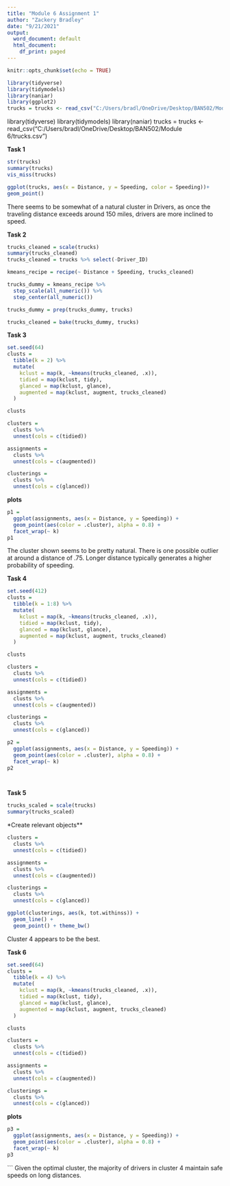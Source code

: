 ---
title: "Module 6 Assignment 1"
author: "Zackery Bradley"
date: "9/21/2021"
output:
  word_document: default
  html_document:
    df_print: paged
---

```{r setup, include=FALSE}
knitr::opts_chunk$set(echo = TRUE)
```

```{r}
library(tidyverse)
library(tidymodels)
library(naniar)
library(ggplot2)
trucks = trucks <- read_csv("C:/Users/bradl/OneDrive/Desktop/BAN502/Module 6/trucks.csv")

```
library(tidyverse)
library(tidymodels)
library(naniar)
trucks = trucks <- read_csv("C:/Users/bradl/OneDrive/Desktop/BAN502/Module 6/trucks.csv")


**Task 1**
```{r}

str(trucks)
summary(trucks)
vis_miss(trucks)

ggplot(trucks, aes(x = Distance, y = Speeding, color = Speeding))+
geom_point()
```
  There seems to be somewhat of a natural cluster in Drivers, as once the traveling distance exceeds around 150 miles, drivers are more inclined to speed.

**Task 2**
```{r}
trucks_cleaned = scale(trucks)
summary(trucks_cleaned)
trucks_cleaned = trucks %>% select(-Driver_ID)
```
```{r}
kmeans_recipe = recipe(~ Distance + Speeding, trucks_cleaned) 

trucks_dummy = kmeans_recipe %>% 
  step_scale(all_numeric()) %>%
  step_center(all_numeric()) 

trucks_dummy = prep(trucks_dummy, trucks) 

trucks_cleaned = bake(trucks_dummy, trucks)
```
**Task 3**
```{r}
set.seed(64)
clusts = 
  tibble(k = 2) %>%
  mutate(
    kclust = map(k, ~kmeans(trucks_cleaned, .x)),
    tidied = map(kclust, tidy),
    glanced = map(kclust, glance),
    augmented = map(kclust, augment, trucks_cleaned)
  )

clusts
```
```{r}
clusters = 
  clusts %>%
  unnest(cols = c(tidied))

assignments = 
  clusts %>% 
  unnest(cols = c(augmented))

clusterings = 
  clusts %>%
  unnest(cols = c(glanced))
```
**plots**
```{r}
p1 = 
  ggplot(assignments, aes(x = Distance, y = Speeding)) +
  geom_point(aes(color = .cluster), alpha = 0.8) + 
  facet_wrap(~ k)
p1
```
The cluster shown seems to be pretty natural. There is one possible outlier at around a distance of .75. Longer distance typically generates a higher probability of speeding.

**Task 4**
```{r}
set.seed(412)
clusts = 
  tibble(k = 1:8) %>%
  mutate(
    kclust = map(k, ~kmeans(trucks_cleaned, .x)),
    tidied = map(kclust, tidy),
    glanced = map(kclust, glance),
    augmented = map(kclust, augment, trucks_cleaned)
  )

clusts

clusters = 
  clusts %>%
  unnest(cols = c(tidied))

assignments = 
  clusts %>% 
  unnest(cols = c(augmented))

clusterings = 
  clusts %>%
  unnest(cols = c(glanced))

p2 = 
  ggplot(assignments, aes(x = Distance, y = Speeding)) +
  geom_point(aes(color = .cluster), alpha = 0.8) + 
  facet_wrap(~ k)
p2




```
**Task 5**
```{r}

trucks_scaled = scale(trucks) 
summary(trucks_scaled)
```


*Create relevant objects** 
```{r}
clusters =
  clusts %>%
  unnest(cols = c(tidied))

assignments = 
  clusts %>% 
  unnest(cols = c(augmented))

clusterings = 
  clusts %>%
  unnest(cols = c(glanced))
```

```{r}
ggplot(clusterings, aes(k, tot.withinss)) +
  geom_line() +
  geom_point() + theme_bw()

```
Cluster 4 appears to be the best.

**Task 6**
```{r}
set.seed(64)
clusts = 
  tibble(k = 4) %>%
  mutate(
    kclust = map(k, ~kmeans(trucks_cleaned, .x)),
    tidied = map(kclust, tidy),
    glanced = map(kclust, glance),
    augmented = map(kclust, augment, trucks_cleaned)
  )

clusts
```
```{r}
clusters = 
  clusts %>%
  unnest(cols = c(tidied))

assignments = 
  clusts %>% 
  unnest(cols = c(augmented))

clusterings = 
  clusts %>%
  unnest(cols = c(glanced))
```
**plots**
```{r}
p3 = 
  ggplot(assignments, aes(x = Distance, y = Speeding)) +
  geom_point(aes(color = .cluster), alpha = 0.8) + 
  facet_wrap(~ k)
p3
```
```
Given the optimal cluster, the majority of drivers in cluster 4 maintain safe speeds on long distances.



